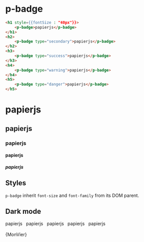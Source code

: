 
<Meta title="Components/Badge" />

# p-badge

```html
<h1 style={{fontSize : "40px"}}>
    <p-badge>papierjs</p-badge>
</h1>
<h2>
    <p-badge type="secondary">papierjs</p-badge>
</h2>
<h3>
    <p-badge type="success">papierjs</p-badge>
</h3>
<h4>
    <p-badge type="warning">papierjs</p-badge>
</h4>
<h5>
    <p-badge type="danger">papierjs</p-badge>
</h5>
```

<h1 style={{fontSize : "40px"}}>
    <p-badge>papierjs</p-badge>
</h1>
<h2>
    <p-badge type="secondary">papierjs</p-badge>
</h2>
<h3>
    <p-badge type="success">papierjs</p-badge>
</h3>
<h4>
    <p-badge type="warning">papierjs</p-badge>
</h4>
<h5>
    <p-badge type="danger">papierjs</p-badge>
</h5>

## Styles

`p-badge` inherit `font-size` and `font-family` from its DOM parent.

## Dark mode

<div style={{padding: '10px', boxSizing: "border-box", width: "100%", background: "#41403e"}}>
    <p-badge dark>papierjs</p-badge>
    &nbsp;
    <p-badge dark type="secondary">papierjs</p-badge>
    &nbsp;
    <p-badge dark type="success">papierjs</p-badge>
    &nbsp;
    <p-badge dark type="warning">papierjs</p-badge>
    &nbsp;
    <p-badge dark type="danger">papierjs</p-badge>
</div>

<br />
<Markdown>{MonVier}</Markdown>
